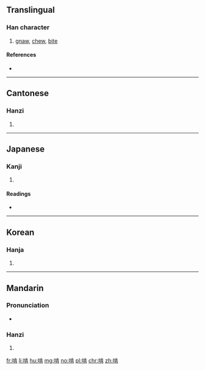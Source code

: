==Translingual==

===Han character===
{{Han char|rn=30|rad=口|as=08|sn=11|four=6102<sub>7</sub>|canj=口卜一月 (RYMB)|ids=⿰[[口]][[肯]]}}

# [[gnaw]], [[chew]], [[bite]]

====References====
* {{Han ref|kx=0194.270|dkj=03798|dj=0415.040|hdz=10639.080|uh=5543|ud=21827|bh=B0D9|bd=45273}}

----

==Cantonese==

===Hanzi===
{{yue-hanzi|jyut=hang2|y=hang2}}

# {{defn|lang=yue|sort=口08}}

----

==Japanese==

===Kanji===
{{ja-kanji|grade=|rs=口08}}

# {{defn|lang=ja|sort=口08}}

====Readings====
* {{ja-readings|on=[[しゅう]] (shū)|kun=}}

----

==Korean==

===Hanja===
{{ko-hanja|hangeul=삽|rv=sap|mr=sap}}

# {{defn|lang=ko|sort=口08}}

----

==Mandarin==

===Pronunciation===
* {{audio|Zh-ken.ogg|Audio|lang=cmn}}

===Hanzi===
{{cmn-hanzi|pin=[[kěn]] ([[ken3]])|wg=k'en<sup>3</sup>}}

# {{defn|lang=cmn|sort=口08}}

[[fr:啃]]
[[li:啃]]
[[hu:啃]]
[[mg:啃]]
[[no:啃]]
[[pl:啃]]
[[chr:啃]]
[[zh:啃]]